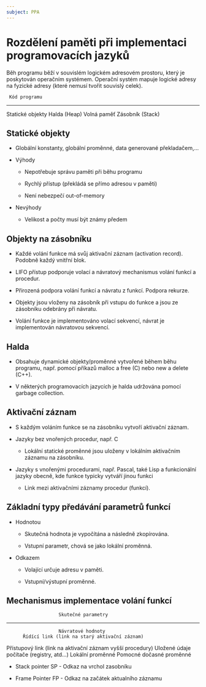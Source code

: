 ```yaml
---
subject: PPA
---
```


# Rozdělení paměti při implementaci programovacích jazyků

Běh programu běží v souvislém logickém adresovém prostoru, který je
poskytován operačním systémem. Operační systém mapuje logické adresy na
fyzické adresy (které nemusí tvořit souvislý celek).

     Kód programu
  ------------------
   Statické objekty
     Halda (Heap)
     Volná paměť
   Zásobník (Stack)

## Statické objekty

-   Globální konstanty, globální proměnné, data generované
    překladačem,\...

-   Výhody

    -   Nepotřebuje správu paměti při běhu programu

    -   Rychlý přístup (překládá se přímo adresou v paměti)

    -   Není nebezpečí out-of-memory

-   Nevýhody

    -   Velikost a počty musí být známy předem

## Objekty na zásobníku

-   Každé volání funkce má svůj aktivační záznam (activation record).
    Podobně každý vnitřní blok.

-   LIFO přístup podporuje volací a návratový mechanismus volání funkcí
    a procedur.

-   Přirozená podpora volání funkcí a návratu z funkcí. Podpora rekurze.

-   Objekty jsou vloženy na zásobník při vstupu do funkce a jsou ze
    zásobníku odebrány při návratu.

-   Volání funkce je implementováno volací sekvencí, návrat je
    implementován návratovou sekvencí.

## Halda

-   Obsahuje dynamické objekty/proměnné vytvořené během běhu programu,
    např. pomocí příkazů malloc a free (C) nebo new a delete (C++).

-   V některých programovacích jazycích je halda udržována pomocí
    garbage collection.

## Aktivační záznam

-   S každým voláním funkce se na zásobníku vytvoří aktivační záznam.

-   Jazyky bez vnořených procedur, např. C

    -   Lokální statické proměnné jsou uloženy v lokálním aktivačním
        záznamu na zásobníku.

-   Jazyky s vnořenými procedurami, např. Pascal, také Lisp a
    funkcionální jazyky obecně, kde funkce typicky vytváří jinou funkci

    -   Link mezi aktivačními záznamy procedur (funkcí).

## Základní typy předávání parametrů funkcí

-   Hodnotou

    -   Skutečná hodnota je vypočítána a následně zkopírována.

    -   Vstupní parametr, chová se jako lokální proměnná.

-   Odkazem

    -   Volající určuje adresu v paměti.

    -   Vstupní/výstupní proměnné.

## Mechanismus implementace volání funkcí

                       Skutečné parametry
  ------------------------------------------------------------
                       Návratové hodnoty
          Řídící link (link na starý aktivační záznam)
   Přístupový link (link na aktivační záznam vyšší procedury)
           Uložené údaje počítače (registry, atd...)
                        Lokální proměnné
                    Pomocné dočasné proměnné

-   Stack pointer SP - Odkaz na vrchol zasobníku

-   Frame Pointer FP - Odkaz na začátek aktualního záznamu
